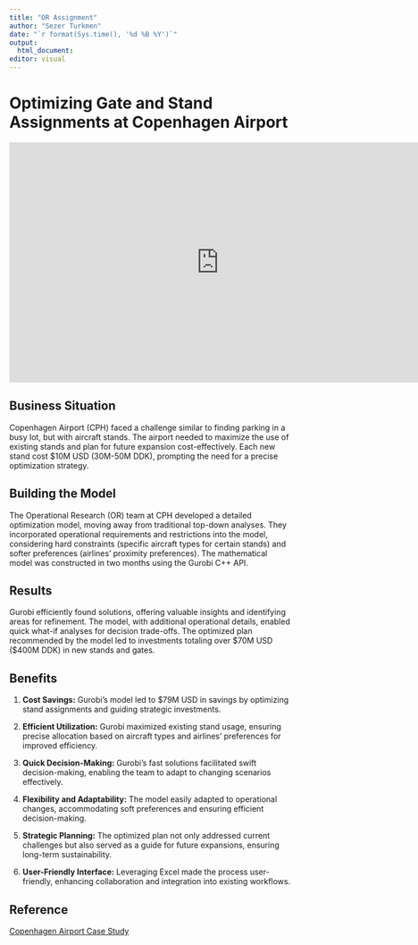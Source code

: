 ```yaml
---
title: "OR Assignment"
author: "Sezer Turkmen"
date: "`r format(Sys.time(), '%d %B %Y')`"
output: 
  html_document:
editor: visual
---
```


# Optimizing Gate and Stand Assignments at Copenhagen Airport

::: {style="text-align: center;"}
<iframe width="750" height="430" src="https://www.youtube.com/embed/zg49oXXHelE" frameborder="0" allowfullscreen style="display: inline-block;">

</iframe>
:::


## Business Situation
Copenhagen Airport (CPH) faced a challenge similar to finding parking in a busy lot, but with aircraft stands. The airport needed to maximize the use of existing stands and plan for future expansion cost-effectively. Each new stand cost $10M USD (30M-50M DDK), prompting the need for a precise optimization strategy.

## Building the Model
The Operational Research (OR) team at CPH developed a detailed optimization model, moving away from traditional top-down analyses. They incorporated operational requirements and restrictions into the model, considering hard constraints (specific aircraft types for certain stands) and softer preferences (airlines' proximity preferences). The mathematical model was constructed in two months using the Gurobi C++ API.

## Results
Gurobi efficiently found solutions, offering valuable insights and identifying areas for refinement. The model, with additional operational details, enabled quick what-if analyses for decision trade-offs. The optimized plan recommended by the model led to investments totaling over $70M USD ($400M DDK) in new stands and gates.

## Benefits

1. **Cost Savings:** Gurobi's model led to $79M USD in savings by optimizing stand assignments and guiding strategic investments.

2. **Efficient Utilization:** Gurobi maximized existing stand usage, ensuring precise allocation based on aircraft types and airlines' preferences for improved efficiency.

3. **Quick Decision-Making:** Gurobi's fast solutions facilitated swift decision-making, enabling the team to adapt to changing scenarios effectively.

4. **Flexibility and Adaptability:** The model easily adapted to operational changes, accommodating soft preferences and ensuring efficient decision-making.

5. **Strategic Planning:** The optimized plan not only addressed current challenges but also served as a guide for future expansions, ensuring long-term sustainability.

6. **User-Friendly Interface:** Leveraging Excel made the process user-friendly, enhancing collaboration and integration into existing workflows.

## Reference

[Copenhagen Airport Case Study](https://www.gurobi.com/case_studies/copenhagen-airport-gate-and-stand-assignment/)
